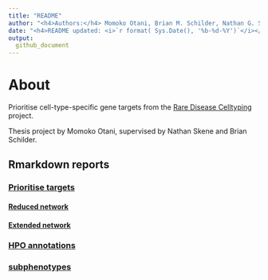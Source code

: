 ```yaml
---
title: "README"
author: "<h4>Authors:</h4> Momoko Otani, Brian M. Schilder, Nathan G. Skene"
date: "<h4>README updated: <i>`r format( Sys.Date(), '%b-%d-%Y')`</i></h4>"
output:
  github_document
---
```


# About

Prioritise cell-type-specific gene targets from
the [Rare Disease Celltyping](https://neurogenomics.github.io/rare_disease_celltyping_apps/home/)
project.

Thesis project by Momoko Otani, supervised by Nathan Skene and Brian Schilder.

## Rmarkdown reports

### [Prioritise targets](https://neurogenomics.github.io/RareDiseasePrioritisation/reports/prioritise_targets)
#### [Reduced network](https://neurogenomics.github.io/RareDiseasePrioritisation/reports/top_targets_network.html)
#### [Extended network](https://neurogenomics.github.io/RareDiseasePrioritisation/reports/all_targets_network.html)

### [HPO annotations](https://neurogenomics.github.io/RareDiseasePrioritisation/reports/HPO_annotations)

### [subphenotypes](https://neurogenomics.github.io/RareDiseasePrioritisation/reports/subphenotypes)


